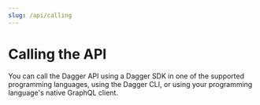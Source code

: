 ```yaml
---
slug: /api/calling
---
```


# Calling the API

You can call the Dagger API using a Dagger SDK in one of the supported programming languages, using the Dagger CLI, or using your programming language's native GraphQL client.
